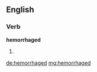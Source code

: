 ==English==

===Verb===
'''hemorrhaged'''

# {{past of|[[hemorrhage]]}}

[[de:hemorrhaged]]
[[mg:hemorrhaged]]